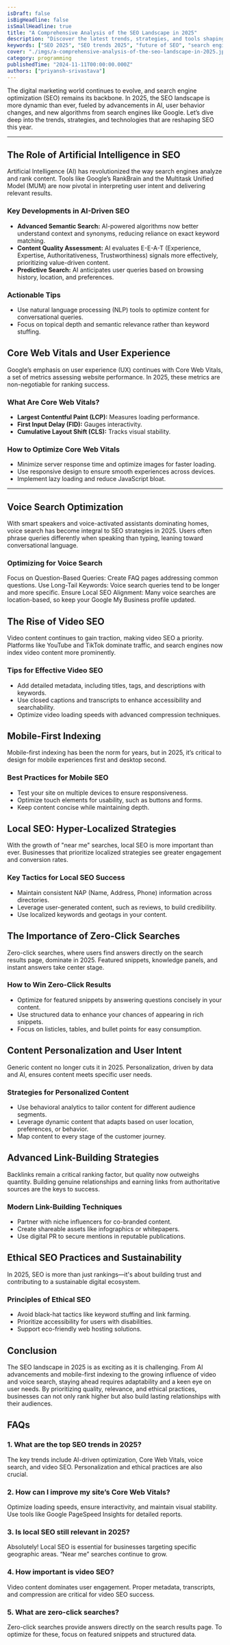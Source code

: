```yaml
---
isDraft: false
isBigHeadline: false
isSmallHeadline: true
title: "A Comprehensive Analysis of the SEO Landscape in 2025"
description: "Discover the latest trends, strategies, and tools shaping the SEO landscape in 2025. Stay ahead in the digital race with actionable insights and analysis."
keywords: ["SEO 2025", "SEO trends 2025", "future of SEO", "search engine optimization strategies", "SEO tools", "digital marketing 2025","search engine optimization trends"]
cover: "./imgs/a-comprehensive-analysis-of-the-seo-landscape-in-2025.jpeg"
category: programming
publishedTime: "2024-11-11T00:00:00.000Z"
authors: ["priyansh-srivastava"]
---
```

The digital marketing world continues to evolve, and search engine optimization (SEO) remains its backbone. In 2025, the SEO landscape is more dynamic than ever, fueled by advancements in AI, user behavior changes, and new algorithms from search engines like Google. Let’s dive deep into the trends, strategies, and technologies that are reshaping SEO this year.

---
## The Role of Artificial Intelligence in SEO
Artificial Intelligence (AI) has revolutionized the way search engines analyze and rank content. Tools like Google’s RankBrain and the Multitask Unified Model (MUM) are now pivotal in interpreting user intent and delivering relevant results.

### Key Developments in AI-Driven SEO
- **Advanced Semantic Search:** AI-powered algorithms now better understand context and synonyms, reducing reliance on exact keyword matching.
- **Content Quality Assessment:** AI evaluates E-E-A-T (Experience, Expertise, Authoritativeness, Trustworthiness) signals more effectively, prioritizing value-driven content.
- **Predictive Search:** AI anticipates user queries based on browsing history, location, and preferences.
### Actionable Tips
- Use natural language processing (NLP) tools to optimize content for conversational queries.
- Focus on topical depth and semantic relevance rather than keyword stuffing.

## Core Web Vitals and User Experience
Google’s emphasis on user experience (UX) continues with Core Web Vitals, a set of metrics assessing website performance. In 2025, these metrics are non-negotiable for ranking success.

### What Are Core Web Vitals?
- **Largest Contentful Paint (LCP):** Measures loading performance.
- **First Input Delay (FID):** Gauges interactivity.
- **Cumulative Layout Shift (CLS):** Tracks visual stability.
### How to Optimize Core Web Vitals
- Minimize server response time and optimize images for faster loading.
- Use responsive design to ensure smooth experiences across devices.
- Implement lazy loading and reduce JavaScript bloat.
---
## Voice Search Optimization
With smart speakers and voice-activated assistants dominating homes, voice search has become integral to SEO strategies in 2025. Users often phrase queries differently when speaking than typing, leaning toward conversational language.

### Optimizing for Voice Search
Focus on Question-Based Queries: Create FAQ pages addressing common questions.
Use Long-Tail Keywords: Voice search queries tend to be longer and more specific.
Ensure Local SEO Alignment: Many voice searches are location-based, so keep your Google My Business profile updated.
## The Rise of Video SEO
Video content continues to gain traction, making video SEO a priority. Platforms like YouTube and TikTok dominate traffic, and search engines now index video content more prominently.

### Tips for Effective Video SEO
- Add detailed metadata, including titles, tags, and descriptions with keywords.
- Use closed captions and transcripts to enhance accessibility and searchability.
- Optimize video loading speeds with advanced compression techniques.
## Mobile-First Indexing
Mobile-first indexing has been the norm for years, but in 2025, it’s critical to design for mobile experiences first and desktop second.

### Best Practices for Mobile SEO
- Test your site on multiple devices to ensure responsiveness.
- Optimize touch elements for usability, such as buttons and forms.
- Keep content concise while maintaining depth.
## Local SEO: Hyper-Localized Strategies
With the growth of "near me" searches, local SEO is more important than ever. Businesses that prioritize localized strategies see greater engagement and conversion rates.

### Key Tactics for Local SEO Success
- Maintain consistent NAP (Name, Address, Phone) information across directories.
- Leverage user-generated content, such as reviews, to build credibility.
- Use localized keywords and geotags in your content.

## The Importance of Zero-Click Searches
Zero-click searches, where users find answers directly on the search results page, dominate in 2025. Featured snippets, knowledge panels, and instant answers take center stage.

### How to Win Zero-Click Results
- Optimize for featured snippets by answering questions concisely in your content.
- Use structured data to enhance your chances of appearing in rich snippets.
- Focus on listicles, tables, and bullet points for easy consumption.
## Content Personalization and User Intent
Generic content no longer cuts it in 2025. Personalization, driven by data and AI, ensures content meets specific user needs.

### Strategies for Personalized Content
- Use behavioral analytics to tailor content for different audience segments.
- Leverage dynamic content that adapts based on user location, preferences, or behavior.
- Map content to every stage of the customer journey.
## Advanced Link-Building Strategies
Backlinks remain a critical ranking factor, but quality now outweighs quantity. Building genuine relationships and earning links from authoritative sources are the keys to success.

### Modern Link-Building Techniques
- Partner with niche influencers for co-branded content.
- Create shareable assets like infographics or whitepapers.
- Use digital PR to secure mentions in reputable publications.
## Ethical SEO Practices and Sustainability
In 2025, SEO is more than just rankings—it's about building trust and contributing to a sustainable digital ecosystem.

### Principles of Ethical SEO
- Avoid black-hat tactics like keyword stuffing and link farming.
- Prioritize accessibility for users with disabilities.
- Support eco-friendly web hosting solutions.

## Conclusion
The SEO landscape in 2025 is as exciting as it is challenging. From AI advancements and mobile-first indexing to the growing influence of video and voice search, staying ahead requires adaptability and a keen eye on user needs. By prioritizing quality, relevance, and ethical practices, businesses can not only rank higher but also build lasting relationships with their audiences.



## FAQs
### 1. What are the top SEO trends in 2025?
The key trends include AI-driven optimization, Core Web Vitals, voice search, and video SEO. Personalization and ethical practices are also crucial.

### 2. How can I improve my site’s Core Web Vitals?
Optimize loading speeds, ensure interactivity, and maintain visual stability. Use tools like Google PageSpeed Insights for detailed reports.

### 3. Is local SEO still relevant in 2025?
Absolutely! Local SEO is essential for businesses targeting specific geographic areas. “Near me” searches continue to grow.

### 4. How important is video SEO?
Video content dominates user engagement. Proper metadata, transcripts, and compression are critical for video SEO success.

### 5. What are zero-click searches?
Zero-click searches provide answers directly on the search results page. To optimize for these, focus on featured snippets and structured data.